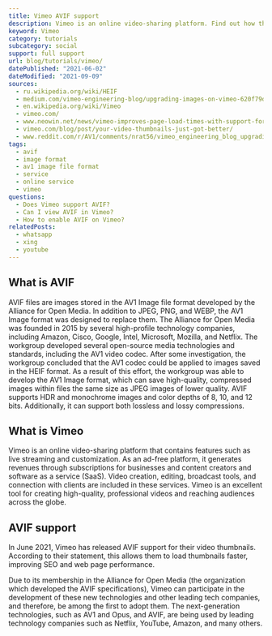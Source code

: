 ```yaml
---
title: Vimeo AVIF support
description: Vimeo is an online video-sharing platform. Find out how they use AVIF to improve their service.
keyword: Vimeo
category: tutorials
subcategory: social
support: full support
url: blog/tutorials/vimeo/
datePublished: "2021-06-02"
dateModified: "2021-09-09"
sources:
  - ru.wikipedia.org/wiki/HEIF
  - medium.com/vimeo-engineering-blog/upgrading-images-on-vimeo-620f79da8605
  - en.wikipedia.org/wiki/Vimeo
  - vimeo.com/
  - www.neowin.net/news/vimeo-improves-page-load-times-with-support-for-avif-images/
  - vimeo.com/blog/post/your-video-thumbnails-just-got-better/
  - www.reddit.com/r/AV1/comments/nrat56/vimeo_engineering_blog_upgrading_images_on_vimeo/
tags:
  - avif
  - image format
  - av1 image file format
  - service
  - online service
  - vimeo
questions:
  - Does Vimeo support AVIF?
  - Can I view AVIF in Vimeo?
  - How to enable AVIF on Vimeo?
relatedPosts:
  - whatsapp
  - xing
  - youtube
---
```


## What is AVIF

AVIF files are images stored in the AV1 Image file format developed by the Alliance for Open Media. In addition to JPEG, PNG, and WEBP, the AV1 Image format was designed to replace them. The Alliance for Open Media was founded in 2015 by several high-profile technology companies, including Amazon, Cisco, Google, Intel, Microsoft, Mozilla, and Netflix. The workgroup developed several open-source media technologies and standards, including the AV1 video codec. After some investigation, the workgroup concluded that the AV1 codec could be applied to images saved in the HEIF format. As a result of this effort, the workgroup was able to develop the AV1 Image format, which can save high-quality, compressed images within files the same size as JPEG images of lower quality. AVIF supports HDR and monochrome images and color depths of 8, 10, and 12 bits. Additionally, it can support both lossless and lossy compressions.

## What is Vimeo

Vimeo is an online video-sharing platform that contains features such as live streaming and customization. As an ad-free platform, it generates revenues through subscriptions for businesses and content creators and software as a service (SaaS). Video creation, editing, broadcast tools, and connection with clients are included in these services. Vimeo is an excellent tool for creating high-quality, professional videos and reaching audiences across the globe.

## AVIF support

In June 2021, Vimeo has released AVIF support for their video thumbnails. According to their statement, this allows them to load thumbnails faster, improving SEO and web page performance.

Due to its membership in the Alliance for Open Media (the organization which developed the AVIF specifications), Vimeo can participate in the development of these new technologies and other leading tech companies, and therefore, be among the first to adopt them. The next-generation technologies, such as AV1 and Opus, and AVIF, are being used by leading technology companies such as Netflix, YouTube, Amazon, and many others.
